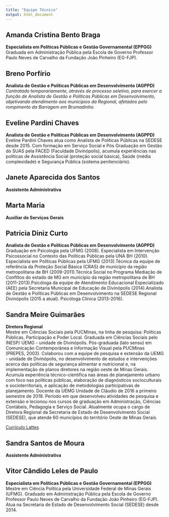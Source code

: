 ```yaml
---
title: "Equipe Técnica"
output: html_document
---
```


## Amanda Cristina Bento Braga
**Especialista em Políticas Públicas e Gestão Governamental (EPPGG)**
<br> Graduada em Administração Pública pela Escola de Governo Professor Paulo Neves de Carvalho da Fundação João Pinheiro (EG-FJP).




## Breno Porfírio
**Analista de Gestão e Políticas Públicas em Desenvolvimento (AGPPD)**
<br> *Contratado temporariamente, através de processo seletivo, para exercer a função de Analista de Gestão e Políticas Públicas em Desenvolvimento, objetivando atendimento aos municípios da Regional, afetados pelo rompimento da Barragem em Brumadinho.*




## Eveline Pardini Chaves
**Analista de Gestão e Políticas Públicas em Desenvolvimento (AGPPD)**
<br> Eveline Pardini Chaves atua como Analista de Políticas Públicas na SEDESE desde 2015. Com formação em Serviço Social e Pós Graduação em Gestão do SUAS pela FACED (Faculdade Divinópolis), acumula experiências nas políticas de Assistência Social (proteção social básica), Saúde (média complexidade) e Segurança Pública (sistema penitenciário).




## Janete Aparecida dos Santos
**Assistente Administrativa** 



## Marta Maria
**Auxiliar de Serviços Gerais**




## Patrícia Diniz Curto
**Analista de Gestão e Políticas Públicas em Desenvolvimento (AGPPD)**
<br> Graduação em Psicologia pela UFMG (2008). Especialista em Intervenção Psicossocial no Contexto das Políticas Públicas pela UNA BH (2010). Especialista em Políticas Públicas pela UFMG (2013).Técnica da equipe de referência da Proteção Social Básica (CRAS) de município da região metropolitana de BH (2009-2011).Técnica Social no Programa Mediação de Conflitos do estado de MG em município da região metropolitana de BH (2011-2013).Psicóloga da equipe de Atendimento Educacional Especializado (AEE) pela Secretaria Municipal de Educação de Divinópolis (2014).Analista de Gestão e Políticas Públicas em Desenvolvimento na SEDESE Regional Divinópolis (2015 a atual). Psicóloga Clínica (2013-2016).



## Sandra Meire Guimarães
**Diretora Regional**
<br> Mestre em Ciências Sociais pela PUCMinas, na linha de pesquisa: Políticas Públicas, Participação e Poder Local. Graduada em Ciências Sociais pelo INESP/ UEMG - unidade de Divinópolis. Pós-graduada (lato sensu) em Comunicação Contemporânea e Informação Visual pela PUCMinas (PREPES, 2003). Colaborou com a equipe de pesquisa e extensão da UEMG - unidade de Divinópolis, no desenvolvimento de estudos e intervenções acerca das políticas de segurança alimentar e nutricional e, na implementação de planos diretores na região oeste de Minas Gerais. Acumula experiência técnico-científica nas áreas de planejamento urbano com foco nas políticas públicas, elaboração de diagnósticos socioculturais e socioterritoriais, e aplicação de metodologias participativas de planejamento. Docente da UEMG Unidade de Cláudio de 2016 a primeiro semestre de 2018. Período em que desenvolveu atividades de pesquisa e extensão e lecionou nos cursos de graduação em Administração, Ciências Contábeis, Pedagogia e Serviço Social. Atualmente ocupa o cargo de Diretora Regional da Secretaria de Estado de Desenvolvimento Social (SEDESE), que atende 60 municípios do território Oeste de Minas Gerais.

[Currículo Lattes](http://lattes.cnpq.br/9713258192372577)




## Sandra Santos de Moura
**Assistente Administrativa** 




## Vitor Cândido Leles de Paulo
**Especialista em Políticas Públicas e Gestão Governamental (EPPGG)**
<br> Mestre em Ciência Política pela Universidade Federal de Minas Gerais (UFMG). Graduado em Administração Pública pela Escola de Governo Professor Paulo Neves de Carvalho da Fundação João Pinheiro (EG-FJP). Atua na Secretaria de Estado de Desenvolvimento Social (SEDESE) desde 2014.
